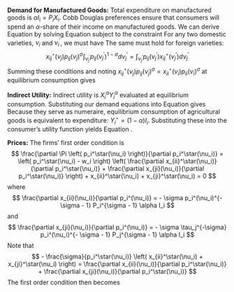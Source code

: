 
**Demand for Manufactured Goods:** Total expenditure on manufactured goods is $\alpha I_i = P_i X_i$. Cobb Douglas preferences ensure that consumers will spend an $\alpha$-share of their income on manufactured goods. We can derive Equation \ref{eq:demand} by solving Equation \ref{eq:CES} subject to the constraint
\begin{equation} \label{eq:CESconstraint}
\int_{\nu_i} p_{ii}(\nu_i) x_{ii}(\nu_i) d \nu_i + \int_{\nu_j} p_{ij}(\nu_j) x_{ij}(\nu_j) \leq \alpha w_i L
\end{equation} 
For any two domestic varieties, $\nu_i$ and $\nu_i^\prime$, we must have
\begin{align*}
x_{ii}^\star(\nu_i) p_{ii}(\nu_i)^{\sigma} p_{ii}(\nu_i^\prime)^{1 - \sigma} &= p_{ii}(\nu_i^\prime) x_{ii}^\star(\nu_i^\prime) \\
x_{ii}^\star(\nu_i) p_{ii}(\nu_i)^{\sigma} \int_{\nu_i^\prime} p_{ii}(\nu_i^\prime)^{1 - \sigma} d \nu_i^\prime &= \int_{\nu_i^\prime} p_{ii}(\nu_i^\prime) x_{ii}^\star(\nu_i^\prime) d \nu_i^\prime
\end{align*}
The same must hold for foreign varieties:
$$
x_{ij}^\star(\nu_j) p_{ij}(\nu_j)^{\sigma} \int_{\nu_j^\prime} p_{ij}(\nu_j^\prime)^{1 - \sigma} d \nu_j^\prime = \int_{\nu_j^\prime} p_{ij}(\nu_j^\prime) x_{ij}^\star(\nu_j^\prime) d \nu_j^\prime
$$
Summing these conditions and noting $x_{ij}^\star(\nu_j) p_{ij}(\nu_j)^{\sigma} = x_{ii}^\star(\nu_i) p_{ii}(\nu_i)^{\sigma}$ at equilibrium consumption gives
\begin{align*}
x_{ii}^\star(\nu_i) p_{ii}(\nu_i)^{\sigma} \left( \int_{\nu_i^\prime} p_{ii}(\nu_i^\prime)^{1 - \sigma} d \nu_i^\prime + \int_{\nu_j^\prime} p_{ij}(\nu_j^\prime)^{1 - \sigma} d \nu_j^\prime \right) &= \int_{\nu_i^\prime} p_{ii}(\nu_i^\prime) x_{ii}^\star(\nu_i^\prime) d \nu_i^\prime + \int_{\nu_j^\prime} p_{ij}(\nu_j^\prime) x_{ij}^\star(\nu_j^\prime) d \nu_j^\prime \\
x_{ii}^\star(\nu_i) p_{ii}(\nu_i)^{\sigma} P_i^{1 - \sigma} &= \alpha I_i \\
x_{ii}^\star(\nu_i) &= p_{ii}(\nu_i)^{-\sigma} P_i^{\sigma - 1} \alpha I_i
\end{align*}

**Indirect Utility:** Indirect utility is $X_i^\alpha Y_i^\alpha$ evaluated at equilibrium consumption. Substituting our demand equations \ref{eq:demand} into Equation \ref{eq:CES} gives
\begin{align*}
X_i^\star &= \left( \int_{\nu_i} x_{ii}^\star(\nu_i)^{\frac{\sigma - 1}{\sigma}} d \nu_i + \int_{\nu_j} x_{ij}^\star(\nu_j)^{\frac{\sigma - 1}{\sigma}} d \nu_j \right)^{\frac{\sigma}{\sigma - 1}} \\
&= P_i^{\sigma - 1} I_i \left( \int_{\nu_i} p_{ii}(\nu_i)^{1 - \sigma} p_{ij}(\nu_j)^{1 - \sigma} \right)^{\frac{\sigma}{\sigma - 1}} \\
&= \frac{I_i}{P_i}
\end{align*}
Because they serve as numeraire, equilibrium consumption of agricultural goods is equivalent to expenditure: $Y_i^\star = (1 - \alpha) I_i$. Substituting these into the consumer's utility function yields Equation \ref{eq:V}.

**Prices:** The firms' first order condition is
$$
\frac{\partial \Pi \left( p_i^\star(\nu_i) \right)}{\partial p_i^\star(\nu_i)} = \left( p_i^\star(\nu_i) - w_i \right) \left( \frac{\partial x_{ii}^\star(\nu_i)}{\partial p_i^\star(\nu_i)} + \frac{\partial x_{ji}(\nu_i)}{\partial p_i^\star(\nu_i)} \right) + x_{ii}^\star(\nu_i) + x_{ji}^\star(\nu_i) = 0
$$
where
$$
\frac{\partial x_{ii}(\nu_i)}{\partial p_i^(\nu_i)} = - \sigma p_i^(\nu_i)^{- \sigma - 1} P_i^{\sigma - 1} \alpha I_i
$$
and
$$
\frac{\partial x_{ji}(\nu_i)}{\partial p_i^(\nu_i)} = - \sigma \tau_j^{-\sigma} p_i^(\nu_i)^{- \sigma - 1} P_j^{\sigma - 1} \alpha I_i
$$
Note that 
$$
- \frac{\sigma}{p_i^\star(\nu_i)} \left( x_{ii}^\star(\nu_i) + x_{ji}^\star(\nu_i) \right) = \frac{\partial x_{ii}(\nu_i)}{\partial p_i^\star(\nu_i)} + \frac{\partial x_{ji}(\nu_i)}{\partial p_i^\star(\nu_i)}
$$
The first order condition then becomes
\begin{align*}
\sigma \frac{w_i}{p_i^\star(\nu_i)} \left( x_{ii}^\star(\nu_i) + x_{ji}^\star(\nu_i) \right) - \sigma \left( x_{ii}^\star(\nu_i) + x_{ji}^\star(\nu_i) \right) + \left( x_{ii}^\star(\nu_i) + x_{ji}^\star(\nu_i) \right) &= 0 \\
\sigma \frac{w_i}{p_i^\star(\nu_i)} - \sigma + 1 &= 0 \\
\frac{\sigma}{\sigma - 1} w_i &=  p_i^\star(\nu_i)
\end{align*}